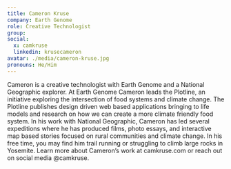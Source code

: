 ```yaml
---
title: Cameron Kruse
company: Earth Genome
role: Creative Technologist
group:
social:
  x: camkruse
  linkedin: krusecameron
avatar: ./media/cameron-kruse.jpg
pronouns: He/Him
---
```

Cameron is a creative technologist with Earth Genome and a National Geographic explorer. At Earth Genome Cameron leads the Plotline, an initiative exploring the intersection of food systems and climate change. The Plotline publishes design driven web based applications bringing to life models and research on how we can create a more climate friendly food system. In his work with National Geographic, Cameron has led several expeditions where he has produced films, photo essays, and interactive map based stories focused on rural communities and climate change. In his free time, you may find him trail running or struggling to climb large rocks in Yosemite. Learn more about Cameron’s work at camkruse.com or reach out on social media @camkruse.
